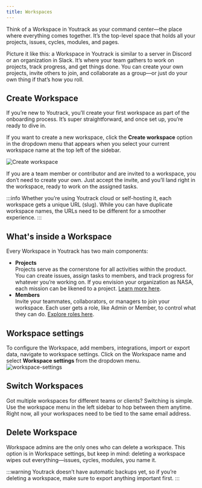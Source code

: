 ```yaml
---
title: Workspaces
---
```


Think of a Workspace in Youtrack as your command center—the place where everything comes together. It’s the top-level space that holds all your projects, issues, cycles, modules, and pages.

Picture it like this: a Workspace in Youtrack is similar to a server in Discord or an organization in Slack. It’s where your team gathers to work on projects, track progress, and get things done. You can create your own projects, invite others to join, and collaborate as a group—or just do your own thing if that’s how you roll.

## Create Workspace

If you’re new to Youtrack, you’ll create your first workspace as part of the onboarding process. It’s super straightforward, and once set up, you’re ready to dive in.

If you want to create a new workspace, click the **Create workspace** option in the dropdown menu that appears when you select your current workspace name at the top left of the sidebar.

![Create workspace](https://media.docs.getyoutrack.io/workspaces/create-workspace.webp#center)

If you are a team member or contributor and are invited to a workspace, you don’t need to create your own. Just accept the invite, and you’ll land right in the workspace, ready to work on the assigned tasks.

:::info
Whether you’re using Youtrack cloud or self-hosting it, each workspace gets a unique URL (slug). While you can have duplicate workspace names, the URLs need to be different for a smoother experience.
:::

## What's inside a Workspace
Every Workspace in Youtrack has two main components:

- **Projects**  
Projects serve as the cornerstone for all activities within the product. You can create issues, assign tasks to members, and track progress for whatever you’re working on. If you envision your organization as NASA, each mission can be likened to a project. [Learn more here](/core-concepts/projects/overview).
- **Members**  
Invite your teammates, collaborators, or managers to join your workspace. Each user gets a role, like Admin or Member, to control what they can do. [Explore roles here](/core-concepts/workspaces/members).

## Workspace settings
To configure the Workspace, add members, integrations, import or export data, navigate to workspace settings. Click on the Workspace name and select **Workspace settings** from the dropdown menu.
![workspace-settings](https://media.docs.getyoutrack.io/workspaces/workspace-settings.webp#center)

## Switch Workspaces
Got multiple workspaces for different teams or clients? Switching is simple. Use the workspace menu in the left sidebar to hop between them anytime. Right now, all your workspaces need to be tied to the same email address.

## Delete Workspace
Workspace admins are the only ones who can delete a workspace. This option is in Workspace settings, but keep in mind: deleting a workspace wipes out everything—issues, cycles, modules, you name it.

:::warning
Youtrack doesn’t have automatic backups yet, so if you’re deleting a workspace, make sure to export anything important first.
:::
